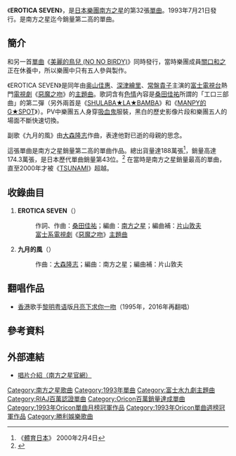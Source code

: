 {{Infobox Single 
| Name        = EROTICA SEVEN<br />{{lang|ja|エロティカ・セブン}}
| Artist      = [[南方之星|南方之星]] 
| Released    = 1993年7月21日
| Format      = 8cm [[CD|CD]]（1993年、1998年）<br/>[[卡帶|卡帶]]（1993年）<br/>12cm CD（2005年）
| Recorded    = 1993年3月—6月
| Genre       = [[搖滾樂|搖滾]] 
| Length      =  8分13秒 
| Label       = [[Victor_TAISHITA|Victor TAISHITA]]
| Writer      = [[桑田佳祐|桑田佳祐]]<br />[[大森隆志|大森隆志]]
| Producer    = [[南方之星|南方之星]]
| Certification         = Million（[[日本唱片協會|日本唱片協會]]）
| Chart position        = *週間最高排行第1位（[[Oricon|Oricon]]）
*週間最高排行第42位（再售盤，[[COUNT_DOWN_TV|CDTV]]）
*1993年8月度月間排行第1位（[[Oricon|Oricon]]）
*1993年度年間排行第4位（[[Oricon|Oricon]]）
| Last single  = [[涙吻|涙吻]] <br />（1992年）
| This single  = '''EROTICA SEVEN'''<br />（1993年）
| Next single  = [[美麗的鳥兒_(NO_NO_BIRDY)|美麗的鳥兒 (NO NO BIRDY)]]<br /> (1993年) 
}}
《'''EROTICA SEVEN'''》，是[[日本|日本]][[樂團|樂團]][[南方之星|南方之星]]的第32張[[單曲|單曲]]。1993年7月21日發行。是南方之星迄今銷量第二高的單曲。

==簡介==
和另一首[[單曲|單曲]]《[[美麗的鳥兒_(NO_NO_BIRDY)|美麗的鳥兒 (NO NO BIRDY)]]》同時發行，當時樂團成員[[關口和之|關口和之]]正在休養中，所以樂團中只有五人參與製作。

《EROTICA SEVEN》是同年由[[奥山佳惠|奥山佳惠]]、[[深津繪里|深津繪里]]、[[常盤貴子|常盤貴子]]主演的[[富士電視台|富士電視台]]熱門[[日本電視劇|電視劇]]《[[惡魔之吻|惡魔之吻]]》的[[主題曲|主題曲]]。歌詞含有[[色情|色情]]內容是[[桑田佳祐|桑田佳祐]]所謂的「工口三部曲」的第二彈（另外兩首是《[[SHULABA★LA★BAMBA|SHULABA★LA★BAMBA]]》和《[[MANPY的G★SPOT|MANPY的G★SPOT]]》）。PV中樂團五人身穿[[吸血鬼|吸血鬼]]服裝，黑白的歷史影像片段和樂團五人的場面不斷快速切換。

副歌《九月的風》由[[大森隆志|大森隆志]]作曲，表達他對已逝的母親的思念。

這張單曲是南方之星銷量第二高的單曲作品。總出貨量達188萬張<ref>《[[體育日本|體育日本]]》 2000年2月4日</ref>，銷量高達174.3萬張，是日本歷代單曲銷量第43位。<ref>{{Cite web |url=http://www.musictvprogram.com/corner-ranking-single.html |script-title=ja:歴代シングルランキング TOP242 |access-date=2010-07-10 |archive-url=https://web.archive.org/web/20100827183309/http://www.musictvprogram.com/corner-ranking-single.html |archive-date=2010-08-27 |dead-url=yes }}</ref> 在當時是南方之星銷量最高的單曲，直至2000年才被《[[海嘯_(單曲)|TSUNAMI]]》超越。

==收錄曲目==
#'''EROTICA SEVEN'''（{{lang|ja|エロティカ・セブン}}）
#:作詞、作曲：[[桑田佳祐|桑田佳祐]]；編曲：[[南方之星|南方之星]]；編曲補：[[片山敦夫|片山敦夫]]
#:[[富士電視台|富士系]][[日本電視劇|電視劇]]《[[惡魔之吻|惡魔之吻]]》[[主題曲|主題曲]]
#'''九月的風'''（{{lang|ja|9月の風}}）
#:作曲：[[大森隆志|大森隆志]]；編曲：南方之星；編曲補：片山敦夫

==翻唱作品==
*[[香港|香港]]歌手[[黎明|黎明]][[粤语|粤语]]版[[月亮下求你一吻|月亮下求你一吻]]（1995年，2016年再翻唱）

==參考資料==
{{reflist}}

==外部連結==
*{{ja}}[http://www.sas-fan.net/discography/items/VICL-36032.html 唱片介紹（南方之星官網）]{{Wayback|url=http://www.sas-fan.net/discography/items/VICL-36032.html |date=20100724023643 }}

{{Southern All Stars}}
{{Oricon單曲月榜冠軍 (1990年代前期)|1993年8月}}

{{DEFAULTSORT:Erotica Seven}}
[[Category:南方之星歌曲|Category:南方之星歌曲]]
[[Category:1993年單曲|Category:1993年單曲]]
[[Category:富士水九劇主題曲|Category:富士水九劇主題曲]]
[[Category:RIAJ百萬認證單曲|Category:RIAJ百萬認證單曲]]
[[Category:Oricon百萬銷量達成單曲|Category:Oricon百萬銷量達成單曲]]
[[Category:1993年Oricon單曲月榜冠軍作品|Category:1993年Oricon單曲月榜冠軍作品]]
[[Category:1993年Oricon單曲週榜冠軍作品|Category:1993年Oricon單曲週榜冠軍作品]]
[[Category:勝利娛樂歌曲|Category:勝利娛樂歌曲]]